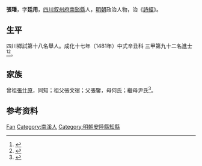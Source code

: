 {{Otheruses|other=名为张璠的其他人物|张璠}}
{{Otheruses|other=名为张廷用的其他人物|张廷用}}
{{明清人物信息框
| 姓名 = 張璠
| 原名 =
| 圖片名稱= 
| 圖片大小 =
| 圖片說明 = 
| 最高職務 =
| 國家 = 大明 
| 爵位 =
| 籍貫 = [[四川|四川]][[叙州府|叙州府]][[南谿縣|南谿縣]]民籍
| 族裔 = 
| 字號 = 
| 諡號 =
| 出生日期 = 二月二十一日
| 出生地點 =
| 逝世日期 = 卒年不詳 
| 逝世地點 =
| 墓葬 =
| 配偶 = 伍氏
| 親屬 = 
| 出身 =
* 成化十七年辛丑科同進士出身
| 經歷 =
| 著作 = 
}}
'''張璠'''{{BD|1442年||？年||}}，字'''廷用'''，[[四川|四川]][[叙州府|叙州府]][[南谿縣|南谿縣]]人，[[明朝|明朝]]政治人物，治《[[詩經|詩經]]》。

== 生平 ==
四川鄉試第十八名舉人。成化十七年（1481年）中式辛丑科<!---會試第三十二名--->三甲第九十二名進士<ref>{{Cite book|title=《[[皇明贡举考|皇明贡举考]]》卷五|author=[[张朝瑞|张朝瑞]]|publisher=《续修四库全书》史部第828册|year=|isbn=|location=|pages=}}</ref><ref>{{Cite book|title=贡举志五种 上|author=鲁小俊，江俊伟著|publisher=武汉大学出版社|year=2009|isbn=978-7-307-07043-1|location=武汉|pages=254-256}}</ref>。

== 家族 ==
曾祖[[張什原|張什原]]，同知；祖父張文宿；父張鑒，母何氏；繼母尹氏<ref>{{Cite book|title=天一阁藏明代科举录选刊 登科录 点校本|author=龚延明主编|publisher=宁波出版社|year=2016|isbn=978-7-5526-2320-8|location=宁波|pages=|quote=《天一閣藏明代科舉錄選刊.登科錄》之《成化十七年進士登科錄》}}</ref>。

== 参考资料 ==
{{reflist}}

{{start box}}
{{s-off}}
{{s-before|[[林璲|林璲]]}}
{{s-title|明朝安陸縣知縣|1481年－弘治年間}}
{{s-after|[[姚廣_(明朝)|姚廣]]}}
{{end box}}

{{成化十七年辛丑科殿试金榜}}

{{Authority control}}
{{DEFAULTSORT:Zhang张}}
[[Category:张姓|Fan]]
[[Category:南溪人|Category:南溪人]]
[[Category:明朝安陸縣知縣|Category:明朝安陸縣知縣]]